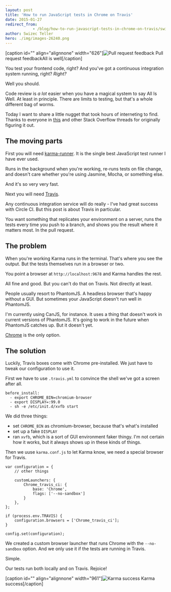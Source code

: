 ```yaml
---
layout: post
title: 'How to run JavaScript tests in Chrome on Travis'
date: 2015-01-27
redirect_from: 
            - /blog/how-to-run-javascript-tests-in-chrome-on-travis/swizec/6647
author: Swizec Teller
hero: ./img/images-26240.png
---
```

\[caption id="" align="alignnone" width="626"]![Pull request feedback](./img/images-26240.png "Pull request feedback") Pull request feedbackAll is well\[/caption]



You test your frontend code, right? And you've got a continuous integration system running, right? _Right?_



Well you should.



Code review is _a lot_ easier when you have a magical system to say All Is Well. At least in principle. There are limits to testing, but that's a whole different bag of worms.



Today I want to share a little nugget that took hours of interneting to find. Thanks to everyone in [this](http://stackoverflow.com/questions/19255976/how-to-make-travis-execute-angular-tests-on-chrome-please-set-env-variable-chr) and other Stack Overflow threads for originally figuring it out.

## The moving parts

First you will need [karma-runner](http://karma-runner.github.io/0.12/index.html). It is the single best JavaScript test runner I have ever used.



Runs in the background when you're working, re-runs tests on file change, and doesn't care whether you're using Jasmine, Mocha, or something else.



And it's so very very fast.



Next you will need [Travis](https://travis-ci.org/).



Any continuous integration service will do really - I've had great success with Circle CI. But this post is about Travis in particular.



You want something that replicates your environment on a server, runs the tests every time you push to a branch, and shows you the result where it matters most. In the pull request.

## The problem

When you're working Karma runs in the terminal. That's where you see the output. But the tests themselves run in a browser or two.



You point a browser at `http://localhost:9678` and Karma handles the rest.



All fine and good. But you can't do that on Travis. Not directly at least.



People usually resort to PhantomJS. A headless browser that's happy without a GUI. But sometimes your JavaScript doesn't run well in PhantomJS.



I'm currently using CanJS, for instance. It uses a thing that doesn't work in current versions of PhantomJS. It's going to work in the future when PhantomJS catches up. But it doesn't yet.



[Chrome](http://en.wikipedia.org/wiki/Google_Chrome "Google Chrome") is the only option.

## The solution

Luckily, Travis boxes come with Chrome pre-installed. We just have to tweak our configuration to use it.



First we have to use `.travis.yml` to convince the shell we've got a screen after all.

```
before_install:
  - export CHROME_BIN=chromium-browser
  - export DISPLAY=:99.0
  - sh -e /etc/init.d/xvfb start
```

We did three things:

- set `CHROME_BIN` as chromium-browser, because that's what's installed
- set up a fake `DISPLAY`
- ran `xvfb`, which is a sort of GUI environment faker thingy. I'm not certain how it works, but it always shows up in these kinds of things.

Then we uuse `karma.conf.js` to let Karma know, we need a special browser for Travis.

```
var configuration = {
    // other things

    customLaunchers: {
        Chrome_travis_ci: {
            base: 'Chrome',
            flags: ['--no-sandbox']
        }
    },
};

if (process.env.TRAVIS) {
    configuration.browsers = ['Chrome_travis_ci'];
}

config.set(configuration);
```

We created a custom browser launcher that runs Chrome with the `--no-sandbox` option. And we only use it if the tests are running in Travis.



Simple.



Our tests run both locally and on Travis. Rejoice!



\[caption id="" align="alignnone" width="961"]![Karma success](./img/images-26241.png "Karma success") Karma success\[/caption]